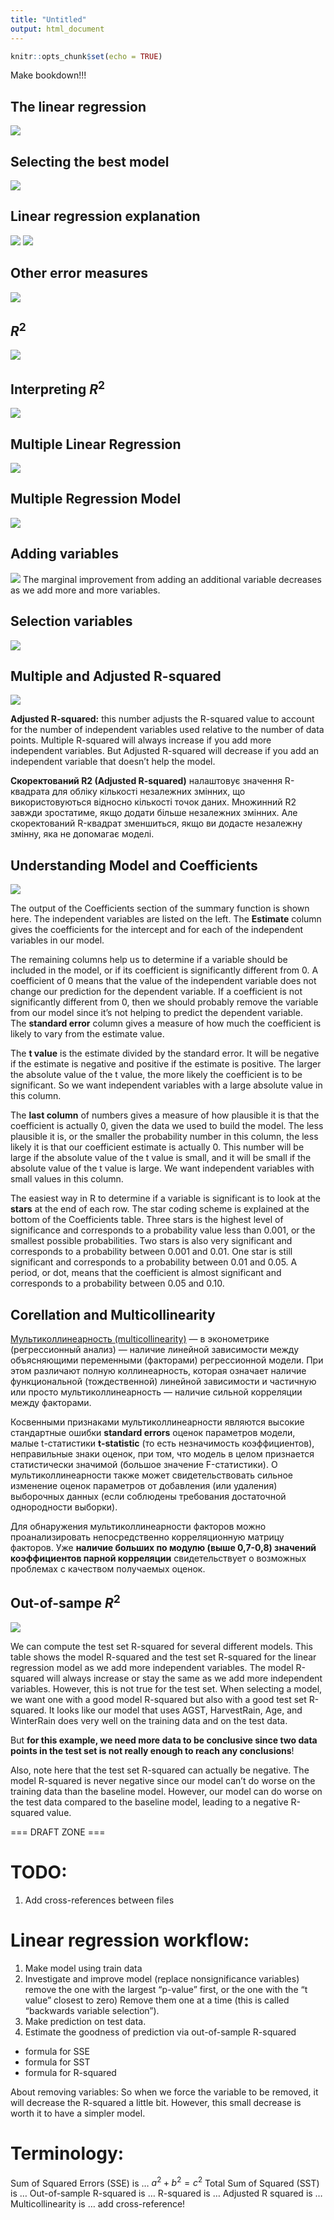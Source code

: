 ```yaml
---
title: "Untitled"
output: html_document
---
```


```r
knitr::opts_chunk$set(echo = TRUE)
```

Make bookdown!!!

## **The linear regression**
![](img_pdf/2-regression_model.png)

## **Selecting the best model**

![](img_pdf/4-selecting_the_best_model.png)

## **Linear regression explanation**

![](img_pdf/4.1-explain_linear_regression.jpg)
![](img_pdf/4.2-r_squared_explanation.png)

## **Other error measures**

![](img_pdf/5-other_error_measures.png)

## **$R^2$**

![](img_pdf/6-r_squared.png)

## **Interpreting $R^2$**

![](img_pdf/8-interpreting_r-squared.png)

## **Multiple Linear Regression**

![](img_pdf/2-2-multiple_linear_regression.png)

## **Multiple Regression Model**

![](img_pdf/2-3-multiple_regression_model.png)

## **Adding variables**

![](img_pdf/2-4-adding_variables.png)
The marginal improvement from adding an additional variable decreases as we add more and more variables.

## **Selection variables**

![](img_pdf/2-5-selection_variables.png)  

## **Multiple and Adjusted R-squared**

![](img_pdf/Adjusted-R.png)
  
**Adjusted R-squared:** this number adjusts the R-squared value to account for the number of independent variables used relative to the number of data points. Multiple R-squared will always increase if you add more independent variables. But Adjusted R-squared will decrease if you add an independent variable that doesn't help the model.  

**Скоректований R2 (Adjusted R-squared)** налаштовує значення R-квадрата для обліку кількості незалежних змінних, що використовуються відносно кількості точок даних. Множинний R2 завжди зростатиме, якщо додати більше незалежних змінних. Але скоректований R-квадрат зменшиться, якщо ви додасте незалежну змінну, яка не допомагає моделі.  

## **Understanding Model and Coefficients**

![](img_pdf/3-1-understanding_model_and_coefficients.png)

The output of the Coefficients section of the summary function is shown here. The independent variables are listed on the left. The **Estimate** column gives the coefficients for the intercept and for each of the independent variables in our model.  

The remaining columns help us to determine if a variable should be included in the model, or if its coefficient is significantly different from 0. A coefficient of 0 means that the value of the independent variable does not change our prediction for the dependent variable. If a coefficient is not significantly different from 0, then we should probably remove the variable from our model since it's not helping to predict the dependent variable.   
The **standard error** column gives a measure of how much the coefficient is likely to vary from the estimate value.   

The **t value** is the estimate divided by the standard error. It will be negative if the estimate is negative and positive if the estimate is positive. The larger the absolute value of the t value, the more likely the coefficient is to be significant. So we want independent variables with a large absolute value in this column.  

The **last column** of numbers gives a measure of how plausible it is that the coefficient is actually 0, given the data we used to build the model. The less plausible it is, or the smaller the probability number in this column, the less likely it is that our coefficient estimate is actually 0. This number will be large if the absolute value of the t value is small, and it will be small if the absolute value of the t value is large. We want independent variables with small values in this column.   

The easiest way in R to determine if a variable is significant is to look at the **stars** at the end of each row. The star coding scheme is explained
at the bottom of the Coefficients table. Three stars is the highest level of significance and corresponds to a probability value less than 0.001, or the smallest possible probabilities. Two stars is also very significant and corresponds to a probability between 0.001 and 0.01. One star is still significant and corresponds to a probability between 0.01 and 0.05. A period, or dot, means that the coefficient is almost significant and corresponds to a probability between 0.05 and 0.10.

## **Corellation and Multicollinearity**
   
[Мультиколлинеарность (multicollinearity)](https://ru.wikipedia.org/wiki/%D0%9C%D1%83%D0%BB%D1%8C%D1%82%D0%B8%D0%BA%D0%BE%D0%BB%D0%BB%D0%B8%D0%BD%D0%B5%D0%B0%D1%80%D0%BD%D0%BE%D1%81%D1%82%D1%8C) — в эконометрике (регрессионный анализ) — наличие линейной зависимости между объясняющими переменными (факторами) регрессионной модели. При этом различают полную коллинеарность, которая означает наличие функциональной (тождественной) линейной зависимости и частичную или просто мультиколлинеарность — наличие сильной корреляции между факторами.  
  
Косвенными признаками мультиколлинеарности являются высокие стандартные ошибки **standard errors** оценок параметров модели, малые t-статистики **t-statistic** (то есть незначимость коэффициентов), неправильные знаки оценок, при том, что модель в целом признается статистически значимой (большое значение F-статистики). О мультиколлинеарности также может свидетельствовать сильное изменение оценок параметров от добавления (или удаления) выборочных данных (если соблюдены требования достаточной однородности выборки).   
  
Для обнаружения мультиколлинеарности факторов можно проанализировать непосредственно корреляционную матрицу факторов. Уже **наличие больших по модулю (выше 0,7-0,8) значений коэффициентов парной корреляции** свидетельствует о возможных проблемах с качеством получаемых оценок.   

## **Out-of-sampe $R^2$**

![](img_pdf/out_of_sample_r2.png)
  
We can compute the test set R-squared for several different models. This table shows the model R-squared and the test set R-squared for the linear regression model as we add more independent variables. The model R-squared will always increase or stay the same as we add more independent variables.
However, this is not true for the test set. When selecting a model, we want one with a good model R-squared but also with a good test set R-squared. It looks like our model that uses AGST, HarvestRain, Age, and WinterRain does very well on the training data and on the test data.  
  
But **for this example, we need more data to be conclusive since two data points in the test set is not really enough to reach any conclusions**!  
  
Also, note here that the test set R-squared can actually be negative. The model R-squared is never negative since our model can't do worse on the training data than the baseline model. However, our model can do worse on the test data compared to the baseline model, leading to a negative R-squared value.  
  

=== DRAFT ZONE ===

# TODO:
1) Add cross-references between files


# Linear regression workflow:

1) Make model using train data
2) Investigate and improve model (replace nonsignificance variables)
remove the one with the largest "p-value" first, or the one with the "t value" closest to zero)
Remove them one at a time (this is called "backwards variable selection").
3) Make prediction on test data. 
4) Estimate the goodness of prediction via out-of-sample R-squared
 - formula for SSE
 - formula for SST
 - formula for R-squared

About removing variables:
So when we force the variable to be removed, it will decrease the R-squared a little bit. However, this small decrease is worth it to have a simpler model.

# Terminology:
Sum of Squared Errors (SSE) is ... $a^2 + b^2 = c^2$
Total Sum of Squared (SST) is ...
Out-of-sample R-squared is ...
R-squared is ...
Adjusted R squared is ...
Multicollinearity is ...
add cross-reference!
